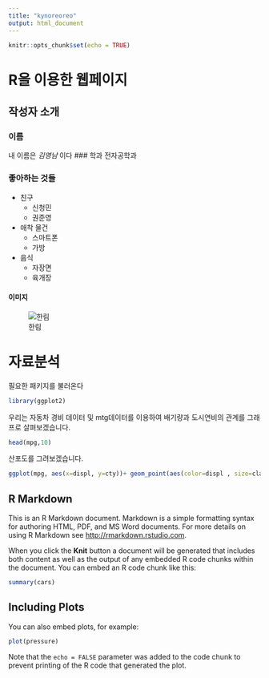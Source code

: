 ---
title: "kynoreoreo"
output: html_document
---

```{r setup, include=FALSE}
knitr::opts_chunk$set(echo = TRUE)
```


# R을 이용한 웹페이지

## 작성자 소개

### 이름
내 이름은 *김영남* 이다
### 학과
전자공학과

### 좋아하는 것들
+ 친구
  - 신청민
  - 권준영
+ 애착 물건
  - 스마트폰
  - 가방
+ 음식
  - 자장면
  - 육개장

#### 이미지
![한림](img/hallym.jpg)




# 자료분석

필요한 패키지를 불러온다

```{r}
library(ggplot2)

```
 우리는 자동차 경비 데이터 및 mtg데이터를 이용하여 배기량과 도시연비의 관계를 그래프로 살펴보겠습니다.
```{r}
head(mpg,10)
```
 산포도를 그려보겠습니다.
```{r}
ggplot(mpg, aes(x=displ, y=cty))+ geom_point(aes(color=displ , size=class))
```
 

## R Markdown

This is an R Markdown document. Markdown is a simple formatting syntax for authoring HTML, PDF, and MS Word documents. For more details on using R Markdown see <http://rmarkdown.rstudio.com>.

When you click the **Knit** button a document will be generated that includes both content as well as the output of any embedded R code chunks within the document. You can embed an R code chunk like this:

```{r cars}
summary(cars)
```

## Including Plots

You can also embed plots, for example:

```{r pressure, echo=FALSE}
plot(pressure)
```

Note that the `echo = FALSE` parameter was added to the code chunk to prevent printing of the R code that generated the plot.
